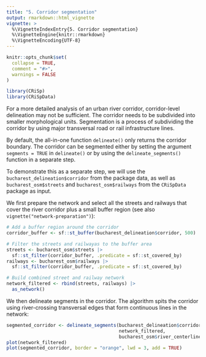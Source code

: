 ```yaml
---
title: "5. Corridor segmentation"
output: rmarkdown::html_vignette
vignette: >
  %\VignetteIndexEntry{5. Corridor segmentation}
  %\VignetteEngine{knitr::rmarkdown}
  %\VignetteEncoding{UTF-8}
---
```


```r
knitr::opts_chunk$set(
  collapse = TRUE,
  comment = "#>",
  warnings = FALSE
)
```

```r
library(CRiSp)
library(CRiSpData)
```

For a more detailed analysis of an urban river corridor, corridor-level delineation may not be sufficient. The corridor needs to be subdivided into smaller morphological units. Segmentation is a process of subdividing the corridor by using major transversal road or rail infrastructure lines.

By default, the all-in-one function `delineate()` only returns the corridor boundary. The corridor can be segmented either by setting the argument `segments = TRUE` in `delineate()` or by using the `delineate_segments()` function in a separate step.

To demonstrate this as a separate step, we will use the `bucharest_delineation$corridor` from the package data, as well as `bucharest_osm$streets` and `bucharest_osm$railways` from the `CRiSpData` package as input.

We first prepare the network and select all the streets and railways that cover the river corridor plus a small buffer region (see also `vignette("network-preparation")`):

```r
# Add a buffer region around the corridor
corridor_buffer <- sf::st_buffer(bucharest_delineation$corridor, 500)

# Filter the streets and railwayas to the buffer area
streets <- bucharest_osm$streets |>
  sf::st_filter(corridor_buffer, .predicate = sf::st_covered_by)
railways <- bucharest_osm$railways |>
  sf::st_filter(corridor_buffer, .predicate = sf::st_covered_by)

# Build combined street and railway network
network_filtered <- rbind(streets, railways) |>
  as_network()

```

We then delineate segments in the corridor. The algorithm spits the corridor using river-crossing transversal edges that form continuous lines in the network:

```r
segmented_corridor <- delineate_segments(bucharest_delineation$corridor,
                                         network_filtered,
                                         bucharest_osm$river_centerline)
plot(network_filtered)
plot(segmented_corridor, border = "orange", lwd = 3, add = TRUE)
```

